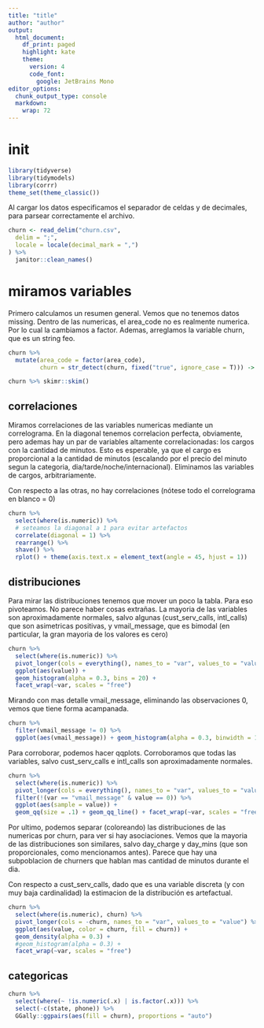 ```yaml
---
title: "title"
author: "author"
output:
  html_document:
    df_print: paged
    highlight: kate
    theme:
      version: 4
      code_font: 
        google: JetBrains Mono
editor_options:
  chunk_output_type: console
  markdown:
    wrap: 72
---
```

# init 

```r
library(tidyverse)
library(tidymodels)
library(corrr)
theme_set(theme_classic())
```

Al cargar los datos especificamos el separador de celdas y de decimales, para parsear correctamente el archivo.

```r
churn <- read_delim("churn.csv",
  delim = ";",
  locale = locale(decimal_mark = ",")
) %>%
  janitor::clean_names()
```

# miramos variables

Primero calculamos un resumen general. Vemos que no tenemos datos missing. Dentro de las
numericas, el area_code no es realmente numerica. Por lo cual la cambiamos a factor.
Ademas, arreglamos la variable churn, que es un string feo. 

```r
churn %>% 
  mutate(area_code = factor(area_code),
         churn = str_detect(churn, fixed("true", ignore_case = T))) -> churn

churn %>% skimr::skim()
```

## correlaciones

Miramos correlaciones de las variables numericas mediante un correlograma. En la diagonal
tenemos correlacion perfecta, obviamente, pero ademas hay un par de variables altamente correlacionadas:
los cargos con la cantidad de minutos. Esto es esperable, ya que el cargo es proporcional a la cantidad 
de minutos (escalando por el precio del minuto segun la categoria, dia/tarde/noche/internacional). Eliminamos las variables de cargos, arbitrariamente.

Con respecto a las otras, no hay correlaciones (nótese todo el correlograma en blanco = 0)

```r
churn %>%
  select(where(is.numeric)) %>% 
  # seteamos la diagonal a 1 para evitar artefactos
  correlate(diagonal = 1) %>% 
  rearrange() %>% 
  shave() %>% 
  rplot() + theme(axis.text.x = element_text(angle = 45, hjust = 1))
```

## distribuciones

Para mirar las distribuciones tenemos que mover un poco la tabla. Para eso pivoteamos.
No parece haber cosas extrañas. La mayoria de las variables son aproximadamente normales,
salvo algunas (cust_serv_calls, intl_calls) que son asimetricas positivas, y vmail_message, que
es bimodal (en particular, la gran mayoria de los valores es cero)

```r
churn %>%
  select(where(is.numeric)) %>%
  pivot_longer(cols = everything(), names_to = "var", values_to = "value") %>%
  ggplot(aes(value)) +
  geom_histogram(alpha = 0.3, bins = 20) +
  facet_wrap(~var, scales = "free")
```

Mirando con mas detalle vmail_message, eliminando las observaciones 0, vemos que
tiene forma acampanada.

```r
churn %>% 
  filter(vmail_message != 0) %>% 
  ggplot(aes(vmail_message)) + geom_histogram(alpha = 0.3, binwidth = 1)
```

Para corroborar, podemos hacer qqplots. Corroboramos que todas las variables, salvo
cust_serv_calls e intl_calls son aproximadamente normales. 

```r
churn %>%
  select(where(is.numeric)) %>%
  pivot_longer(cols = everything(), names_to = "var", values_to = "value") %>%
  filter(!(var == "vmail_message" & value == 0)) %>% 
  ggplot(aes(sample = value)) + 
  geom_qq(size = .1) + geom_qq_line() + facet_wrap(~var, scales = "free")
```

Por ultimo, podemos separar (coloreando) las distribuciones de las numericas por churn,
para ver si hay asociaciones. Vemos que la mayoria de las distribuciones son similares, salvo
day_charge y day_mins (que son proporcionales, como mencionamos antes). Parece que 
hay una subpoblacion de churners que hablan mas cantidad de minutos durante el dia.

Con respecto a cust_serv_calls, dado que es una variable discreta (y con muy baja cardinalidad) la
estimacion de la distribución es artefactual.

```r
churn %>%
  select(where(is.numeric), churn) %>%
  pivot_longer(cols = -churn, names_to = "var", values_to = "value") %>% 
  ggplot(aes(value, color = churn, fill = churn)) +
  geom_density(alpha = 0.3) +
  #geom_histogram(alpha = 0.3) +
  facet_wrap(~var, scales = "free")
```

## categoricas

```r
churn %>% 
  select(where(~ !is.numeric(.x) | is.factor(.x))) %>%
  select(-c(state, phone)) %>% 
  GGally::ggpairs(aes(fill = churn), proportions = "auto")
```

